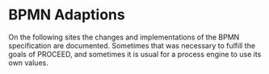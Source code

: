 # BPMN Adaptions

On the following sites the changes and implementations of the BPMN specification
are documented. Sometimes that was necessary to fulfill the goals of PROCEED,
and sometimes it is usual for a process engine to use its own values.
